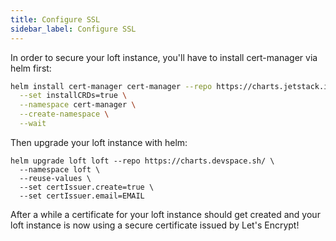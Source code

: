 ```yaml
---
title: Configure SSL
sidebar_label: Configure SSL
---
```


In order to secure your loft instance, you'll have to install cert-manager via helm first:

```bash
helm install cert-manager cert-manager --repo https://charts.jetstack.io \
  --set installCRDs=true \
  --namespace cert-manager \
  --create-namespace \
  --wait
```

Then upgrade your loft instance with helm:

```
helm upgrade loft loft --repo https://charts.devspace.sh/ \
  --namespace loft \
  --reuse-values \
  --set certIssuer.create=true \
  --set certIssuer.email=EMAIL
```

After a while a certificate for your loft instance should get created and your loft instance is now using a secure certificate issued by Let's Encrypt!
